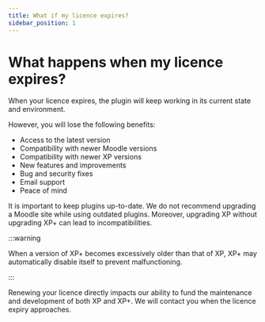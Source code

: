 ```yaml
---
title: What if my licence expires?
sidebar_position: 1
---
```


# What happens when my licence expires?

When your licence expires, the plugin will keep working in its current state and environment.

However, you will lose the following benefits:

- Access to the latest version
- Compatibility with newer Moodle versions
- Compatibility with newer XP versions
- New features and improvements
- Bug and security fixes
- Email support
- Peace of mind

It is important to keep plugins up-to-date. We do not recommend upgrading a Moodle site while using outdated plugins. Moreover, upgrading XP without upgrading XP+ can lead to incompatibilities.

:::warning

When a version of XP+ becomes excessively older than that of XP, XP+ may automatically disable itself to prevent malfunctioning.

:::

Renewing your licence directly impacts our ability to fund the maintenance and development of both XP and XP+. We will contact you when the licence expiry approaches.

